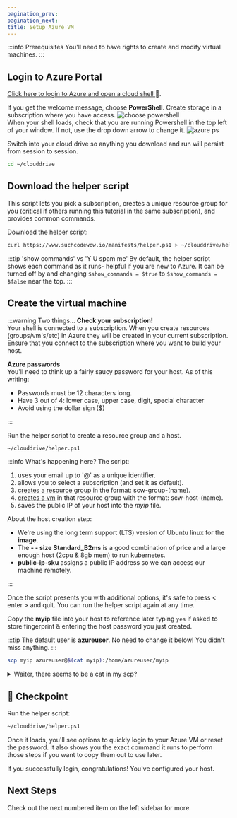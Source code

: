 ```yaml
---
pagination_prev:
pagination_next:
title: Setup Azure VM
---
```


:::info Prerequisites
You'll need to have rights to create and modify virtual machines.
:::

## Login to Azure Portal

[Click here to login to Azure and open a cloud shell ](https://portal.azure.com/#cloudshell):link:.

If you get the welcome message, choose **PowerShell**. Create storage in a subscription where you have access.
![choose powershell](/img/choose_Powershell.jpg)  
When your shell loads, check that you are running Powershell in the top left of your window. If not, use the drop down arrow to change it.
![azure ps](/img/powershell.png)

Switch into your cloud drive so anything you download and run will persist from session to session.

```bash
cd ~/clouddrive
```

## Download the helper script

This script lets you pick a subscription, creates a unique resource group for you (critical if others running this tutorial in the same subscription), and provides common commands.

Download the helper script:

```bash
curl https://www.suchcodewow.io/manifests/helper.ps1 > ~/clouddrive/helper.ps1
```

:::tip 'show commands' vs 'Y U spam me'
By default, the helper script shows each command as it runs- helpful if you are new to Azure. It can be turned off by and changing `$show_commands = $true` to `$show_commands = $false` near the top.
:::

## Create the virtual machine

:::warning Two things...
**Check your subscription!**  
Your shell is connected to a subscription. When you create resources (groups/vm's/etc) in Azure they will be created in your current subscription.
Ensure that you connect to the subscription where you want to build your host.

**Azure passwords**  
You'll need to think up a fairly saucy password for your host. As of this writing:

- Passwords must be 12 characters long.
- Have 3 out of 4: lower case, upper case, digit, special character
- Avoid using the dollar sign ($)

:::

Run the helper script to create a resource group and a host.

```bash
~/clouddrive/helper.ps1
```

:::info What's happening here?
The script:

1. uses your email up to '@' as a unique identifier.
1. allows you to select a subscription (and set it as default).
1. [creates a resource group](https://docs.microsoft.com/en-us/cli/azure/group?view=azure-cli-latest) in the format: scw-group-(name).
1. [creates a vm](https://docs.microsoft.com/en-us/cli/azure/vm?view=azure-cli-latest#az-vm-create) in that resource group with the format: scw-host-(name).
1. saves the public IP of your host into the _myip_ file.

About the host creation step:

- We're using the long term support (LTS) version of Ubuntu linux for the **image**.
- The **- - size Standard_B2ms** is a good combination of price and a large enough host (2cpu & 8gb mem) to run kubernetes.
- **public-ip-sku** assigns a public IP address so we can access our machine remotely.

:::

Once the script presents you with additional options, it's safe to press < enter > and quit. You can run the helper script again at any time.

Copy the **myip** file into your host to reference later typing `yes` if asked to store fingerprint & entering the host password you just created.

:::tip
The default user is **azureuser**. No need to change it below! You didn't miss anything.
:::

```bash
scp myip azureuser@$(cat myip):/home/azureuser/myip
```

<details>
  <summary>Waiter, there seems to be a cat in my scp?</summary>SCP is the secure
  copy command. We're using it to copy the myip file to your host to use later.
  The cat command displays the contents of said file and the $() part means "run
  whatever command is in here". In the end, scp gets the azure user name and the
  IP of the host. The part after ':' is the folder and filename where scp saves
  the file.
</details>

## :checkered_flag: Checkpoint

Run the helper script:

```bash
~/clouddrive/helper.ps1
```

Once it loads, you'll see options to quickly login to your Azure VM or reset the password. It also shows you the exact command it runs to perform those steps if you want to copy them out to use later.

If you successfully login, congratulations! You've configured your host.

## Next Steps

Check out the next numbered item on the left sidebar for more.
